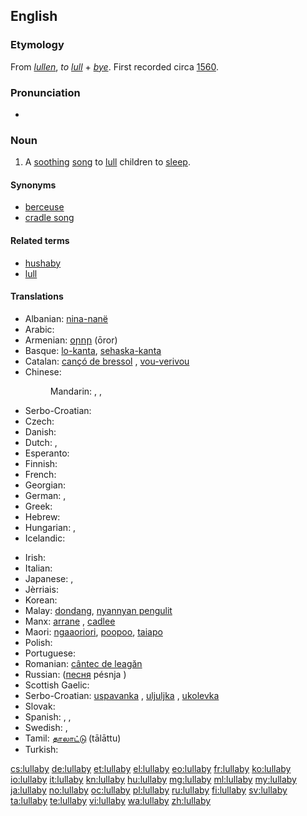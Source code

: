 ==English==

{{wikipedia}}

===Etymology===
From {{etyl|enm}} ''[[lullen]]'', ''to [[lull]]'' + ''[[bye]]''. First recorded circa [[w:1560|1560]].

===Pronunciation===
* {{audio|en-us-lullabye.ogg|Audio (US)}}

===Noun===
{{en-noun|lullab|ies}}

# A [[soothing]] [[song]] to [[lull]] children to [[sleep]].

====Synonyms====
* [[berceuse]]
* [[cradle song]]

====Related terms====
* [[hushaby]]
* [[lull]]

====Translations====
{{rfc-tsort|duplicate language: Serbo-Croatian}}
{{trans-top|a soothing song to lull children to sleep}}
* Albanian: [[nina-nanë]]
* Arabic: {{t-|ar|تهويدة|f|tr=tahwiida}}
* Armenian: [[օրոր]] (ōror)
* Basque: [[lo-kanta]], [[sehaska-kanta]]
* Catalan: [[cançó de bressol]] {{f}}, [[vou-verivou]] {{m}}
* Chinese:
*: Mandarin: {{t|cmn|催眠曲|tr=cuīmiánqǔ|sc=Hani}},  {{t|cmn|搖籃曲|sc=Hani}},  {{t|cmn|摇篮曲|tr=yáolánqǔ|sc=Hani}}
* Serbo-Croatian: {{t-|sh|uspavanka}}
* Czech: {{t+|cs|ukolébavka|f}}
* Danish: {{t-|da|godnatsang}}
* Dutch: {{t-|nl|slaapliedje|n}}, {{t-|nl|wiegeliedje|n}}
* Esperanto: {{t-|eo|lulkanto}}
* Finnish: {{t+|fi|tuutulaulu}}
* French: {{t+|fr|berceuse|f}}
* Georgian: {{t-|ka|იავნანა|tr=iavnana|sc=Geor}}
* German: {{t+|de|Schlaflied|n}}, {{t+|de|Wiegenlied|n}}
* Greek: {{t+|el|νανούρισμα|n|tr=nanourisma|sc=Grek}}
* Hebrew: {{t-|he|שיר ערש|m|tr=shir eres}}
* Hungarian: {{t+|hu|altatódal}}, {{t-|hu|bölcsődal}}
* Icelandic: {{t+|is|vögguvísa|f}}
{{trans-mid}}
* Irish: {{t-|ga|suantraí|f}}
* Italian: {{t+|it|ninna nanna|f}}
* Japanese: {{t-|ja|子守歌|tr=こもりうた, komori-uta}},  {{t-|ja|ララバイ|tr=rarabai}}
* Jèrriais: {{tø|roa-jer|bèrcheuse|f}}
* Korean: {{t+|ko|자장가|tr=jajangga|sc=Hang}}
* Malay: [[dondang]], [[nyannyan pengulit]]
* Manx: [[arrane]] {{m}}, [[cadlee]]
* Maori: [[ngaaoriori]], [[poopoo]], [[taiapo]]
* Polish: {{t+|pl|kołysanka|f}}
* Portuguese: {{t-|pt|canção de ninar|f}}
* Romanian: [[cântec de leagăn]] {{n}}
* Russian: {{t+|ru|колыбельная|f|tr=kolybél'naja}} ([[песня]] pésnja {{f}})
* Scottish Gaelic: {{t-|gd|òran tàlaidh|m}}
* Serbo-Croatian: [[uspavanka]] {{f}}, [[uljuljka]] {{f}}, [[ukolevka]]
* Slovak: {{t-|sk|uspávanka|f}}
* Spanish: {{t+|es|canción de cuna|f}},  {{t+|es|nana|f}},  {{t-|es|canto de cuna|m}}
* Swedish: {{t+|sv|vaggvisa|c}},  {{t-|sv|godnattsång|c}}
* Tamil: [[தாலாட்டு]] (tālāttu)
* Turkish: {{t+|tr|ninni}}
{{trans-bottom}}

[[cs:lullaby]]
[[de:lullaby]]
[[et:lullaby]]
[[el:lullaby]]
[[eo:lullaby]]
[[fr:lullaby]]
[[ko:lullaby]]
[[io:lullaby]]
[[it:lullaby]]
[[kn:lullaby]]
[[hu:lullaby]]
[[mg:lullaby]]
[[ml:lullaby]]
[[my:lullaby]]
[[ja:lullaby]]
[[no:lullaby]]
[[oc:lullaby]]
[[pl:lullaby]]
[[ru:lullaby]]
[[fi:lullaby]]
[[sv:lullaby]]
[[ta:lullaby]]
[[te:lullaby]]
[[vi:lullaby]]
[[wa:lullaby]]
[[zh:lullaby]]